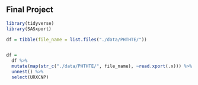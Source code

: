 ## Final Project
```r
library(tidyverse)
library(SASxport)

df = tibble(file_name = list.files("./data/PHTHTE/"))


df =
  df %>% 
  mutate(map(str_c("./data/PHTHTE/", file_name), ~read.xport(.x))) %>% 
  unnest() %>% 
  select(URXCNP)

  
```

